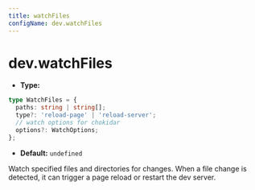 ```yaml
---
title: watchFiles
configName: dev.watchFiles
---
```


# dev.watchFiles

- **Type:**

```ts
type WatchFiles = {
  paths: string | string[];
  type?: 'reload-page' | 'reload-server';
  // watch options for chokidar
  options?: WatchOptions;
};
```

- **Default:** `undefined`

Watch specified files and directories for changes. When a file change is detected, it can trigger a page reload or restart the dev server.


<RsbuildConig />

